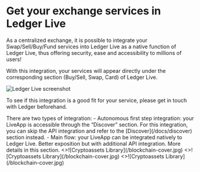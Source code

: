 
# Get your exchange services in Ledger Live

As a centralized exchange, it is possible to integrate your Swap/Sell/Buy/Fund services into Ledger Live as a native function of Ledger Live, thus offering security, ease and accessibility to millions of users!

With this integration, your services will appear directly under the corresponding section (Buy/Sell, Swap, Card) of Ledger Live. 

<img
      alt="Ledger Live screenshot"
      src="/exchange/screen-ledger-live-native-integration.png"
/>

To see if this integration is a good fit for your service, please get in touch with Ledger beforehand.

<Callout type="info" emoji="👉">
  There are two types of integration:
  - Autonomous first step integration: your LiveApp is accessible through the “Discover” section. For this integration, you can skip the API integration and refer to the [Discover](/docs/discover) section instead.  
  - Main flow: your LiveApp can be integrated natively to Ledger Live. Better exposition but with additional API integration. More details in this section.
</Callout>


<Cards num={3}>
  <Card 
    image
    arrow
    title="Swap Integration" 
    href="/docs/exchange/swap">
    <>![Cryptoassets Library](/blockchain-cover.jpg)</> 
  </Card>
  <Card 
    image
    arrow
    title="Sell Integration" 
    href="/docs/exchange/sell">
    <>![Cryptoassets Library](/blockchain-cover.jpg)</> 
  </Card>
  <Card 
    image
    arrow
    title="Buy Integration" 
    href="/docs/exchange/buy">
    <>![Cryptoassets Library](/blockchain-cover.jpg)</> 
  </Card>
</Cards>
